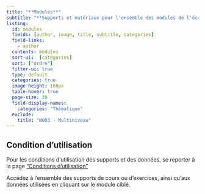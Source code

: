 ```yaml
---
title: "**Modules**"
subtitle: "**Supports et matériaux pour l'ensemble des modules de l'école d'été**"
listing:
  id: modules
  fields: [author, image, title, subtitle, categories]
  field-links: 
    - author
  contents: modules
  sort-ui:  [categories]
  sort: ["ordre"]
  filter-ui: true
  type: default
  categories: true
  image-height: 160px
  table-hover: true
  page-size: 30
  field-display-names:
    categories: "Thématique"
  exclude: 
    title: "MOD3 - Multiniveau" 
---
```


::: callout-important
## Condition d'utilisation

Pour les conditions d'utilisation des supports et des données, se reporter à la page ["Conditions d'utilisation"](conditions.qmd)
:::

Accédez à l'ensemble des supports de cours ou d'exercices, ainsi qu'aux données utilisées en cliquant sur le module ciblé.

::: {#modules}
:::
